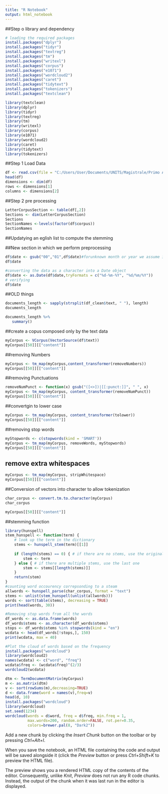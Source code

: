 ```yaml
---
title: "R Notebook"
output: html_notebook
---
```

##Step o library and dependency
```r
# loading the required packages
install.packages("dplyr")
install.packages("tidyr")
install.packages("textreg")
install.packages("tm")
install.packages("writexl")
install.packages("corpus")
install.packages("e1071")
install.packages("wordcloud2")
install.packages("caret")
install.packages("tidytext")
install.packages("tokenizers")
install.packages("textclean")

library(textclean)
library(dplyr)
library(tidyr)
library(textreg)
library(tm)
library(writexl)
library(corpus)
library(e1071)
library(wordcloud2)
library(caret)
library(tidytext)
library(tokenizers)
```

##Step 1 Load Data
```r
df <- read.csv(file = "C:/Users/User/Documents/UNITS/Magistrale/Primo Anno/1°semestre/Machine Learning/SvevoLetters/carteggiosvevo3.csv", sep = ";", header = TRUE)
head(df)
dimensions <- dim(df)
rows <- dimensions[1]
columns <- dimensions[2]
```
##Step 2 pre processing
```r
LetterCorpusSection <- table(df[,2])
Sections <- dim(LetterCorpusSection)
Sections
SectionNames <-levels(factor(df$corpus))
SectionNames
```
##Updatying an eglish list to compute the stemming


##New section in which we perform preprocessing
```r

df$date <- gsub("00","01",df$date)#forunknown month or year we assume it is the first month and first year
df$date

#converting the data as a character into a Date object 
df$date <- as.Date(df$date,tryFormats = c("%d-%m-%Y", "%d/%m/%Y"))
# verifying
df$date

```

##OLD things
```r
documents_length <- sapply(strsplit(df_clean$text, " "), length)
documents_length

documents_length %>% 
   summary()
```

##create a copus composed only by the text data
```r
myCorpus <- VCorpus(VectorSource(df$text))
myCorpus[[50]][["content"]]

```
##removing Numbers
```r
myCorpus <- tm_map(myCorpus,content_transformer(removeNumbers))
myCorpus[[50]][["content"]]
```
##removing Punctuations
```r
removeNumPunct <- function(x) gsub("([<>])|[[:punct:]]", " ", x)
myCorpus <- tm_map(myCorpus, content_transformer(removeNumPunct))
myCorpus[[50]][["content"]]
```
##convertgin to lower case
```r
myCorpus <- tm_map(myCorpus, content_transformer(tolower))
myCorpus[[50]][["content"]]
```
##removing stop words
```r
myStopwords <- c(stopwords(kind = 'SMART'))
myCorpus <- tm_map(myCorpus, removeWords, myStopwords)
myCorpus[[50]][["content"]]
```
## remove extra whitespaces
```r
myCorpus <- tm_map(myCorpus, stripWhitespace)
myCorpus[[50]][["content"]]
```

##Conversion of vectors into character to allow tokenization
```r
char_corpus <- convert.tm.to.character(myCorpus)
char_corpus

myCorpus[[50]][["content"]]
```
##stemming function
```r
library(hunspell)
stem_hunspell <- function(term) {
    # look up the term in the dictionary
    stems <- hunspell_stem(term)[[1]]
    
    if (length(stems) == 0) { # if there are no stems, use the original term
        stem <- term
    } else { # if there are multiple stems, use the last one
        stem <- stems[[length(stems)]]
    }
    return(stem)
}
#counting word occourency correpsonding to a steam
allwords <- hunspell_parse(char_corpus, format = "text")
stems <- unlist(stem_hunspell(unlist(allwords)))
words <- sort(table(stems), decreasing = TRUE)
print(head(words, 30))

#Removing stop words from all the words
df_words <- as.data.frame(words)
df_words$stems <- as.character(df_words$stems)
stops <- df_words$stems %in% stopwords(kind = "en")
wcdata <- head(df_words[!stops,], 150)
print(wcdata, max = 40)

#Plot the cloud of words based on the frequency
install.packages("wordcloud")
library(wordcloud2)
names(wcdata) <- c("word", "freq")
wcdata$freq <- (wcdata$freq)^(2/3)
wordcloud2(wcdata)
```

```r
dtm <- TermDocumentMatrix(myCorpus)
m <- as.matrix(dtm)
v <- sort(rowSums(m),decreasing=TRUE)
d <- data.frame(word = names(v),freq=v)
head(d, 10)
install.packages("wordcloud")
library(wordcloud)
set.seed(1234)
wordcloud(words = d$word, freq = d$freq, min.freq = 1,
          max.words=200, random.order=FALSE, rot.per=0.35, 
          colors=brewer.pal(8, "Dark2"))
```
Add a new chunk by clicking the *Insert Chunk* button on the toolbar or by pressing *Ctrl+Alt+I*.

When you save the notebook, an HTML file containing the code and output will be saved alongside it (click the *Preview* button or press *Ctrl+Shift+K* to preview the HTML file).

The preview shows you a rendered HTML copy of the contents of the editor. Consequently, unlike *Knit*, *Preview* does not run any R code chunks. Instead, the output of the chunk when it was last run in the editor is displayed.
